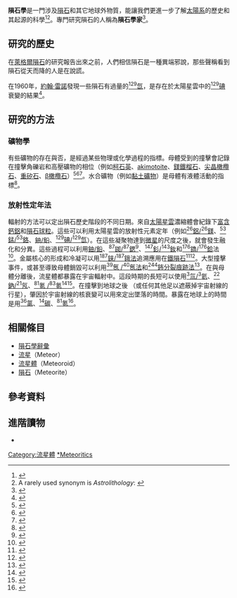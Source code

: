{{for|1953年期刊|隕石和行星科學}}
{{Wiktionary}}

'''隕石學'''是一門涉及[[隕石|隕石]]和其它地球外物質，能讓我們更進一步了解[[太陽系|太陽系]]的歷史和其起源的科學<ref>{{cite encyclopedia |date=19 December 2012 |title=meteoritics, n. |encyclopedia=OED Online |publisher=Oxford University Press |location= |id= |url=http://www.oed.com/view/Entry/117479 |access-date=2014-11-30 |archive-date=2020-04-14 |archive-url=https://web.archive.org/web/20200414105105/https://www.oed.com/start?authRejection=true&url=%2Fview%2FEntry%2F117479 |dead-url=no }}</ref><ref>A rarely used synonym is ''Astrolithology'': {{cite journal|last=Leonard|first=Frederick C.|title=Introducing meteoritics: The Journal of the Meteoritical Society and the Institute of Meteoritics of the University of New Mexico|journal=Meteoritics|year=1953|volume=1|issue=1|pages=1–4|doi=10.1111/j.1945-5100.1953.tb01299.x}}</ref>。專門研究隕石的人稱為'''隕石學家'''<ref>{{cite encyclopedia |date=19 December 2012 |title=meteoriticist, n. |encyclopedia=OED Online |publisher=Oxford University Press |location= |id= |url=http://www.oed.com/view/Entry/236863 |access-date=2014-11-30 |archive-date=2020-04-14 |archive-url=https://web.archive.org/web/20200414071724/https://www.oed.com/start;jsessionid=6B5CB9FA4910167D0840B8D0A5ABE25B?authRejection=true&url=%2Fview%2FEntry%2F236863 |dead-url=no }}</ref>。

== 研究的歷史 ==
{{Incomplete|章節|date=December 2012}}

在[[萊格爾_(隕石)|萊格爾隕石]]的研究報告出來之前，人們相信隕石是一種異端邪說，那些聲稱看到隕石從天而降的人是在說謊。

在1960年，[[約翰·雷諾_(物理學家)|約翰·雷諾]]發現一些隕石有過量的[[氙|<sup>129</sup>氙]]，是存在於太陽星雲中的[[碘|<sup>129</sup>碘]]衰變的結果<ref name="Reynolds 1960">{{cite journal|last=Reynolds|first=J.|title=Isotopic Composition of Primordial Xenon|journal=Physical Review Letters|date=31 March 1960|volume=4|issue=7|pages=351–354|doi=10.1103/PhysRevLett.4.351|bibcode = 1960PhRvL...4..351R }}</ref>。

== 研究的方法 ==
=== 礦物學 ===
有些礦物的存在與否，是經過某些物理或化學過程的指標。母體受到的撞擊會記錄在撞擊角礫岩和高壓礦物的相位（例如[[柯石英|柯石英]]、[[akimotoite|akimotoite]]、[[鎂鐵榴石|鎂鐵榴石]]、[[尖晶橄欖石|尖晶橄欖石]]、[[重矽石|重矽石]]、[[β橄欖石|β橄欖石]]）<ref name="Coleman 1977">{{cite journal|last=Coleman|first=Leslie C.|title=Ringwoodite and majorite in the Catherwood meteorite|journal=Candadian Mineralogist|year=1977|volume=15|pages=97–101|url=http://canmin.geoscienceworld.org/content/15/1/97.extract|accessdate=19 December 2012|archive-date=2016-05-06|archive-url=https://web.archive.org/web/20160506194459/http://canmin.geoscienceworld.org/content/15/1/97.extract|dead-url=no}}</ref><ref name="Ohtani 2010">{{cite journal|last=Ohtani|first=E.|author2=Ozawa, S. |author3=Miyahara, M. |author4=Ito, Y. |author5=Mikouchi, T. |author6=Kimura, M. |author7=Arai, T. |author8=Sato, K. |author9= Hiraga, K. |displayauthors=9 |title=Coesite and stishovite in a shocked lunar meteorite, Asuka-881757, and impact events in lunar surface|journal=Proceedings of the National Academy of Sciences|date=27 December 2010|volume=108|issue=2|pages=463–466|doi=10.1073/pnas.1009338108|bibcode = 2011PNAS..108..463O }}</ref><ref name="Ferroir 2008">{{cite journal|last=Ferroir|first=Tristan|author2=Beck, Pierre; Van de Moortèle, Bertrand; Bohn, Marcel; Reynard, Bruno; Simionovici, Alexandre; El Goresy, Ahmed; Gillet, Philippe|title=Akimotoite in the Tenham meteorite: Crystal chemistry and high-pressure transformation mechanisms|journal=Earth and Planetary Science Letters|date=1 October 2008|volume=275|issue=1–2|pages=26–31|doi=10.1016/j.epsl.2008.07.048|bibcode = 2008E&PSL.275...26F |last3=Van De Moortèle|first3=Bertrand|last4=Bohn|first4=Marcel|last5=Reynard|first5=Bruno|last6=Simionovici|first6=Alexandre|last7=El Goresy|first7=Ahmed|last8=Gillet|first8=Philippe}}</ref>。水合礦物（例如[[黏土礦物|黏土礦物]]）是母體有液體活動的指標<ref name="Hutchison 1987">{{cite journal|last=Hutchison|first=R.|author2=Alexander, C.M.O. |author3=barber, D.J. |title=The Semarkona meteorite: First recorded occurrence of smectite in an ordinary chondrite, and its implications|journal=Geochimica et Cosmochimica Acta|date=30 June 1987|volume=51|issue=7|pages=1875–1882|doi=10.1016/0016-7037(87)90178-5|bibcode = 1987GeCoA..51.1875H }}</ref>。

=== 放射性定年法 ===
輻射的方法可以定出隕石歷史階段的不同日期。來自[[太陽星雲|太陽星雲]]濃縮體會紀錄下[[富含鈣鋁|富含鈣鋁]]和[[隕石球粒|隕石球粒]]。這些可以利用太陽星雲的放射性元素定年（例如[[鋁|<sup>26</sup>鋁/<sup>26</sup>鎂]]、[[錳|<sup>53</sup>錳/<sup>53</sup>鉻]]、[[鉛-鉛定年|鈾/鉛]]、[[碘|<sup>129</sup>碘/<sup>129</sup>氙]]）。在這些凝聚物達到[[微星|微星]]的尺度之後，就會發生融化和分異。這些過程可以利用[[鉛-鉛定年|鈾/鉛]]、[[銣-鍶定年|<sup>87</sup>銣/<sup>87</sup>鍶]]<ref name="Birck 1978">{{cite journal|last=Birck|first=J.L.|author2=Allègre, C.J.|title=Chronology and chemical history of the parent body of basaltic achondrites studied by the 87Rb-87Sr method|journal=Earth and Planetary Science Letters|date=28 February 1978|volume=39|issue=1|pages=37–51|doi=10.1016/0012-821X(78)90139-5|bibcode = 1978E&PSL..39...37B }}</ref>、[[釤-釹定年|<sup>147</sup>釤/<sup>143</sup>釹]]和[[鑥-鉿定年|<sup>176</sup>鑥/<sup>176</sup>鉿]]法<ref name="Bouvier 2008">{{cite journal|last=Bouvier|first=Audrey|author2=Vervoort, Jeffrey D. |author3=Patchett, P. Jonathan |title=The Lu–Hf and Sm–Nd isotopic composition of CHUR: Constraints from unequilibrated chondrites and implications for the bulk composition of terrestrial planets|journal=Earth and Planetary Science Letters|date=31 July 2008|volume=273|issue=1–2|pages=48–57|doi=10.1016/j.epsl.2008.06.010|bibcode = 2008E&PSL.273...48B }}</ref>。金屬核心的形成和冷凝可以用[[錸鋨定年|<sup>187</sup>錸/<sup>187</sup>鋨法]]追溯應用在[[鐵隕石|鐵隕石]]<ref name="Smoliar 1996">{{cite journal|last=Smoliar|first=M. I.|author2=Walker, R. J. |author3=Morgan, J. W. |title=Re-Os Ages of Group IIA, IIIA, IVA, and IVB Iron Meteorites|url=https://archive.org/details/sim_science_1996-02-23_271_5252/page/1099|journal=Science|date=23 February 1996|volume=271|issue=5252|pages=1099–1102|doi=10.1126/science.271.5252.1099|bibcode = 1996Sci...271.1099S }}</ref><ref name="Report about Smolar 1996">{{cite web|title=Re-Os ages of group IIA, IIIA, IVA, and IVB iron from meteorites.|url=http://www.highbeam.com/doc/1G1-18089497.html|accessdate=19 December 2012|archive-url=https://web.archive.org/web/20160413133001/https://www.highbeam.com/doc/1G1-18089497.html|archive-date=2016-04-13|dead-url=yes}}</ref>。大型撞擊事件，或甚至導致母體銷毀可以利用[[氬-氬定年|<sup>39</sup>氬 /<sup>40</sup>氬法]]和[[分裂痕跡定年法|<sup>244</sup>鈽分裂痕跡法]]<ref name="Bogard 1990">{{cite journal|last=Bogard|first=D.D|author2=Garrison, D.H |author3=Jordan, auJ.L |author4= Mittlefehldt, D |title=39Ar-40Ar dating of mesosiderites: Evidence for major parent body disruption < 4 Ga ago|journal=Geochimica et Cosmochimica Acta|date=31 August 1990|volume=54|issue=9|pages=2549–2564|doi=10.1016/0016-7037(90)90241-C|bibcode = 1990GeCoA..54.2549B }}</ref>。在與母體分離後，流星體都暴露在宇宙輻射中。這段時期的長短可以使用[[氚氦定年|<sup>3</sup>氚/<sup>3</sup>氦]]、[[鈉氖定年|<sup>22</sup>鈉/<sup>21</sup>氖]]、[[氪氪定年|<sup>81</sup>氪 /<sup>83</sup>氪]]<ref name="Eugster 1988">{{cite journal|last=Eugster|first=O|title=Cosmic-ray production rates for 3He, 21Ne, 38Ar, 83Kr, and 126Xe in chondrites based on 81Kr-Kr exposure ages|journal=Geochimica et Cosmochimica Acta|date=31 May 1988|volume=52|issue=6|pages=1649–1662|doi=10.1016/0016-7037(88)90233-5|bibcode = 1988GeCoA..52.1649E }}</ref><ref name="Nishiizumi 1980">{{cite journal|last=Nishiizumi|first=K.|author2=Regnier, S. |author3=Marti, K. |title=Cosmic ray exposure ages of chondrites, pre-irradiation and constancy of cosmic ray flux in the past|url=https://archive.org/details/sim_earth-and-planetary-science-letters_1980-10_50_1/page/156|journal=Earth and Planetary Science Letters|date=1 October 1980|volume=50|issue=1|pages=156–170|doi=10.1016/0012-821X(80)90126-0|bibcode = 1980E&PSL..50..156N }}</ref>。在撞擊到地球之後
（或任何其他足以遮蔽掉宇宙射線的行星），肇因於宇宙射線的核衰變可以用來定出墜落的時間。暴露在地球上的時間是用[[氯|<sup>36</sup>氯]]、[[放射性碳定年法|<sup>14</sup>碳]]、[[氪|<sup>81</sup>氪]]<ref name="Nishiizumi 1989">{{cite journal|last=Nishiizumi|first=K.|author2=Elmore, D. |author3=Kubik, P.W. |title=Update on terrestrial ages of Antarctic meteorites|journal=Earth and Planetary Science Letters|date=30 June 1989|volume=93|issue=3–4|pages=299–313|doi=10.1016/0012-821X(89)90029-0|bibcode = 1989E&PSL..93..299N }}</ref>。

==  相關條目 ==
* [[隕石學辭彙|隕石學辭彙]]
* [[流星|流星]]（Meteor）
* [[流星體|流星體]]（Meteoroid）
* [[隕石|隕石]]（Meteorite）

== 參考資料 ==
{{Reflist}}

== 進階讀物 ==
*{{cite book|first=ed. by G. J. H. McCall|title=The history of meteoritics and key meteorite collections : fireballs, falls and finds|year=2006|publisher=Geological Society|location=London|isbn=978-1862391949}}

{{隕石}}

[[Category:流星體|Category:流星體]]
[[Category:隕石|*Meteoritics]]